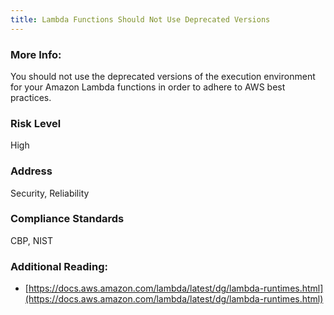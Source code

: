 ```yaml
---
title: Lambda Functions Should Not Use Deprecated Versions
---
```


### More Info:

You should not use the deprecated versions of the execution environment for your Amazon Lambda functions in order to adhere to AWS best practices.

### Risk Level

High

### Address

Security, Reliability

### Compliance Standards

CBP, NIST

### Additional Reading:

- [https://docs.aws.amazon.com/lambda/latest/dg/lambda-runtimes.html](https://docs.aws.amazon.com/lambda/latest/dg/lambda-runtimes.html)
